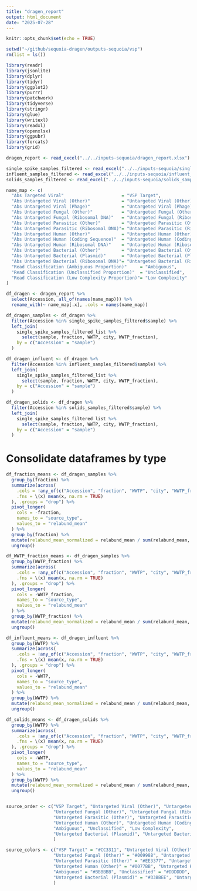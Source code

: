 ```yaml
---
title: "dragen_report"
output: html_document
date: "2025-07-28"
---
```


```r
knitr::opts_chunk$set(echo = TRUE)

setwd("~/github/sequoia-dragen/outputs-sequoia/vsp")
rm(list = ls())

library(readr)
library(jsonlite)
library(dplyr)
library(tidyr)
library(ggplot2)
library(purrr)
library(patchwork)
library(tidyverse)
library(stringr)
library(glue)
library(writexl)
library(readxl)
library(openxlsx)
library(ggpubr)
library(forcats)
library(grid)

dragen_report <- read_excel("../../inputs-sequoia/dragen_report.xlsx")

single_spike_samples_filtered <- read_excel("../../inputs-sequoia/single_spike_samples_filtered_list.xlsx")
influent_samples_filtered <- read_excel("../../inputs-sequoia/influent_samples_filtered_list.xlsx")
solids_samples_filtered <- read_excel("../../inputs-sequoia/solids_samples_filtered_list.xlsx")

```

```r

name_map <- c(
  "Abs Targeted Viral"                      = "VSP Target",
  "Abs Untargeted Viral (Other)"            = "Untargeted Viral (Other)",
  "Abs Untargeted Viral (Phage)"            = "Untargeted Viral (Phage)",
  "Abs Untargeted Fungal (Other)"           = "Untargeted Fungal (Other)",
  "Abs Untargeted Fungal (Ribosomal DNA)"   = "Untargeted Fungal (Ribosomal DNA)",
  "Abs Untargeted Parasitic (Other)"        = "Untargeted Parasitic (Other)",
  "Abs Untargeted Parasitic (Ribosomal DNA)"= "Untargeted Parasitic (Ribosomal DNA)",
  "Abs Untargeted Human (Other)"            = "Untargeted Human (Other)",
  "Abs Untargeted Human (Coding Sequence)"  = "Untargeted Human (Coding Sequence)",
  "Abs Untargeted Human (Ribosomal DNA)"    = "Untargeted Human (Ribosomal DNA)",
  "Abs Untargeted Bacterial (Other)"        = "Untargeted Bacterial (Other)",
  "Abs Untargeted Bacterial (Plasmid)"      = "Untargeted Bacterial (Plasmid)",
  "Abs Untargeted Bacterial (Ribosomal DNA)"= "Untargeted Bacterial (Ribosomal DNA)",
  "Read Classification (Ambiguous Proportion)"     = "Ambiguous",
  "Read Classification (Unclassified Proportion)"  = "Unclassified",
  "Read Classification (Low Complexity Proportion)"= "Low Complexity"
)

df_dragen <- dragen_report %>%
  select(Accession, all_of(names(name_map))) %>%
  rename_with(~ name_map[.x], .cols = names(name_map))

```

```r
df_dragen_samples <- df_dragen %>%
  filter(Accession %in% single_spike_samples_filtered$sample) %>%
  left_join(
    single_spike_samples_filtered_list %>%
      select(sample, fraction, WWTP, city, WWTP_fraction),
    by = c("Accession" = "sample")
  )

df_dragen_influent <- df_dragen %>%
  filter(Accession %in% influent_samples_filtered$sample) %>%
  left_join(
    single_spike_samples_filtered_list %>%
      select(sample, fraction, WWTP, city, WWTP_fraction),
    by = c("Accession" = "sample")
  )

df_dragen_solids <- df_dragen %>%
  filter(Accession %in% solids_samples_filtered$sample) %>%
  left_join(
    single_spike_samples_filtered_list %>%
      select(sample, fraction, WWTP, city, WWTP_fraction),
    by = c("Accession" = "sample")
  )

```

# Consolidate dataframes by type
```r

df_fraction_means <- df_dragen_samples %>%
  group_by(fraction) %>%
  summarize(across(
    .cols = !any_of(c("Accession", "fraction", "WWTP", "city", "WWTP_fraction", "sum")),
    .fns = \(x) mean(x, na.rm = TRUE)
  ), .groups = "drop") %>%
  pivot_longer(
    cols = -fraction,
    names_to = "source_type",
    values_to = "relabund_mean"
  ) %>%
  group_by(fraction) %>%
  mutate(relabund_mean_normalized = relabund_mean / sum(relabund_mean, na.rm = TRUE)) %>%
  ungroup()

df_WWTP_fraction_means <- df_dragen_samples %>%
  group_by(WWTP_fraction) %>%
  summarize(across(
    .cols = !any_of(c("Accession", "fraction", "WWTP", "city", "WWTP_fraction", "sum")),
    .fns = \(x) mean(x, na.rm = TRUE)
  ), .groups = "drop") %>%
  pivot_longer(
    cols = -WWTP_fraction,
    names_to = "source_type",
    values_to = "relabund_mean"
  ) %>%
  group_by(WWTP_fraction) %>%
  mutate(relabund_mean_normalized = relabund_mean / sum(relabund_mean, na.rm = TRUE)) %>%
  ungroup()

df_influent_means <- df_dragen_influent %>%
  group_by(WWTP) %>%
  summarize(across(
    .cols = !any_of(c("Accession", "fraction", "WWTP", "city", "WWTP_fraction", "sum")),
    .fns = \(x) mean(x, na.rm = TRUE)
  ), .groups = "drop") %>%
  pivot_longer(
    cols = -WWTP,
    names_to = "source_type",
    values_to = "relabund_mean"
  ) %>%
  group_by(WWTP) %>%
  mutate(relabund_mean_normalized = relabund_mean / sum(relabund_mean, na.rm = TRUE)) %>%
  ungroup()

df_solids_means <- df_dragen_solids %>%
  group_by(WWTP) %>%
  summarize(across(
    .cols = !any_of(c("Accession", "fraction", "WWTP", "city", "WWTP_fraction", "sum")),
    .fns = \(x) mean(x, na.rm = TRUE)
  ), .groups = "drop") %>%
  pivot_longer(
    cols = -WWTP,
    names_to = "source_type",
    values_to = "relabund_mean"
  ) %>%
  group_by(WWTP) %>%
  mutate(relabund_mean_normalized = relabund_mean / sum(relabund_mean, na.rm = TRUE)) %>%
  ungroup()



```


```r
source_order <- c("VSP Target", "Untargeted Viral (Other)", "Untargeted Viral (Phage)", 
                  "Untargeted Fungal (Other)", "Untargeted Fungal (Ribosomal DNA)", 
                  "Untargeted Parasitic (Other)", "Untargeted Parasitic (Ribosomal DNA)",
                  "Untargeted Human (Other)", "Untargeted Human (Coding Sequence)", "Untargeted Human (Ribosomal DNA)",
                  "Ambiguous", "Unclassified", "Low Complexity",
                  "Untargeted Bacterial (Plasmid)", "Untargeted Bacterial (Ribosomal DNA)", "Untargeted Bacterial (Other)"
                  )

source_colors <- c("VSP Target" = "#CC3311", "Untargeted Viral (Other)" = "#EE7733", "Untargeted Viral (Phage)" = "#F49B66", 
                  "Untargeted Fungal (Other)" = "#009988", "Untargeted Fungal (Ribosomal DNA)" = "#66CFC0", 
                  "Untargeted Parasitic (Other)" = "#EE3377", "Untargeted Parasitic (Ribosomal DNA)" = "#F599B8",
                  "Untargeted Human (Other)" = "#0077BB", "Untargeted Human (Coding Sequence)" = "#66BBDD", "Untargeted Human (Ribosomal DNA)" = "#99D0EE",
                  "Ambiguous" = "#BBBBBB", "Unclassified" = "#DDDDDD", "Low Complexity" = "#EEEEEE",
                  "Untargeted Bacterial (Plasmid)" = "#33BBEE", "Untargeted Bacterial (Ribosomal DNA)" = "#99DEF7", "Untargeted Bacterial (Other)" = "#BFEAFB"
                  )

```


